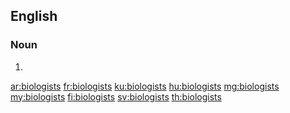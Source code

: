 ==English==

===Noun===
{{head|en|plural}}

# {{plural of|biologist|lang=en}}

[[ar:biologists]]
[[fr:biologists]]
[[ku:biologists]]
[[hu:biologists]]
[[mg:biologists]]
[[my:biologists]]
[[fi:biologists]]
[[sv:biologists]]
[[th:biologists]]